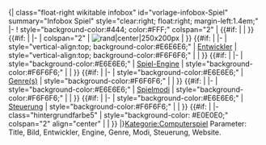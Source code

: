 <includeonly>{| class="float-right wikitable infobox" id="vorlage-infobox-Spiel" summary="Infobox Spiel" style="clear:right; float:right; margin-left:1.4em;"
|-
! style="background-color:#444; color:#FFF;" colspan="2" | {{#if:{{{Titel|}}} | {{{Titel}}} | {{PAGENAME}} }}
{{#if:{{{Bild|}}} | |- 
| colspan="2" | [[Datei:{{{Bild}}}|rand|center|250x200px]]
| }}
{{#if:{{{Entwickler|}}} | |-
| style="vertical-align:top; background-color:#E6E6E6;" | [[Entwickler]]
| style="vertical-align:top; background-color:#F6F6F6;" | {{{Entwickler}}} | }}
{{#if:{{{Engine|}}} | |- 
| style="background-color:#E6E6E6;" | [[Spiel-Engine]] 
| style="background-color:#F6F6F6;" | {{{Engine}}} | }}
{{#if:{{{Genre|}}} | |- 
| style="background-color:#E6E6E6;" | [[Genre|Genre(s)]] 
| style="background-color:#F6F6F6;" | {{{Genre}}} | }}
{{#if:{{{Modi|}}} | |- 
| style="background-color:#E6E6E6;" | [[Spielmodi]] 
| style="background-color:#F6F6F6;" | {{{Modi}}} | }}
{{#if:{{{Steuerung|}}} | |- 
| style="background-color:#E6E6E6;" | [[Steuerung]] 
| style="background-color:#F6F6F6;" | {{{Steuerung}}} | }}
{{#if:{{{Website|}}} | |- class="hintergrundfarbe5"
| style="background-color: #E0E0E0;" colspan="2" align="center" | {{{Website}}} | }}
|}[[Kategorie:Computerspiel]]</includeonly><noinclude>
{{Infobox Computerspiel
| Bild = Beispiel_Spiel.png
| Entwickler =
* [[Benutzer:Beispiel1|Person 1]]
* [[Benutzer:Beispiel2|Person 2]]
| Engine = [[Beispielengine]]
| Modi = [[Singleplayer|Einzelspieler]]
| Steuerung = Maus und Tastatur
| Website = [http://games.blackpinguin.de/ Internetseite]
}}
Parameter: Title, Bild, Entwickler, Engine, Genre, Modi, Steuerung, Website.
</noinclude>
